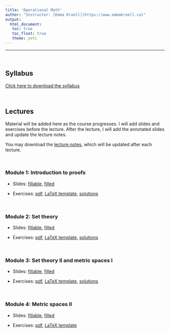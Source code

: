 ```yaml
---
title: 'Operational Math'
author: "Instructor: [Emma Kroell](https://www.emmakroell.ca)"
output: 
  html_document:
   toc: true
   toc_float: true
   theme: yeti
---
```


---

<br>

## Syllabus

[Click here to download the syllabus](Math/syllabus/syllabus_operational_math.pdf)

<br>

## Lectures

Material will be added here as the course progresses. I will add slides and exercises before the lecture. After the lecture, I will add the annotated slides and update the lecture notes. 

<!-- Note: I will comment these in as the course progresses. Before each lecture students will have access to the slides with blanks as well as the exercises (either a pdf or a tex file they can fill in). After each lecture I will add the filled-in slides (I will hand-write during the lecture) and update the lecture notes -->


You may download the [lecture notes](Math/lecture_notes/math_notes.pdf), which will be updated after each lecture.

<br>

### Module 1: Introduction to proofs

- Slides: [fillable](Math/module1/slides.pdf),  [filled](Math/module1/slides_filled.pdf)

- Exercises: [pdf](Math/module1/exercises.pdf), [LaTeX template](Math/module1/exercises.tex), [solutions](Math/module1/exercise_solutions.pdf)


<br>

### Module 2: Set theory

- Slides: [fillable](Math/module2/slides.pdf), [filled](Math/module2/slides_filled.pdf)

- Exercises: [pdf](Math/module2/exercises.pdf), [LaTeX template](Math/module2/exercises.tex), [solutions](Math/module2/exercise_solutions.pdf)


<br>

### Module 3: Set theory II and metric spaces I

- Slides: [fillable](Math/module3/slides.pdf), [filled](Math/module3/slides_filled.pdf)

- Exercises: [pdf](Math/module3/exercises.pdf), [LaTeX template](Math/module3/exercises.tex), [solutions](Math/module3/exercise_solutions.pdf)


<br>

### Module 4: Metric spaces II

- Slides: [fillable](Math/module4/slides.pdf), [filled](Math/module4/slides_filled.pdf)

- Exercises: [pdf](Math/module4/exercises.pdf), [LaTeX template](Math/module4/exercises.tex) <!--, [solutions](Math/module4/exercise_solutions.pdf) -->

<!--
<br>

### Module 5: Topology

Slides: [blank](Math/module5/slides.pdf)--><!--, [filled](Math/module5/slides_filled.pdf)-->
<!--
Exercises: [pdf](Math/module5/exercises.pdf), [LaTeX](Math/module5/exercises.tex) -->


<!--
<br>

### Module 6: Linear algebra I

Slides: [blank](Math/module6/slides.pdf)--><!--, [filled](Math/module6/slides_filled.pdf)-->
<!--
Exercises: [pdf](Math/module6/exercises.pdf), [LaTeX](Math/module6/exercises.tex) -->


<!--
<br>
### Module 7: Linear algebra II

Slides: [blank](Math/module7/slides.pdf)--><!--, [filled](Math/module7/slides_filled.pdf)-->
<!--
Exercises: [pdf](Math/module7/exercises.pdf), [LaTeX](Math/module7/exercises.tex) -->

<!--
<br>
### Module 8: Linear algebra III

Slides: [blank](Math/module8/slides.pdf)--><!--, [filled](Math/module8/slides_filled.pdf)-->
<!--
Exercises: [pdf](Math/module8/exercises.pdf), [LaTeX](Math/module8/exercises.tex) -->


<!--
<br>
### Module 9: Differentiation and integration

Slides: [blank](Math/module9/slides.pdf)--><!--, [filled](Math/module9/slides_filled.pdf)-->
<!--
Exercises: [pdf](Math/module9/exercises.pdf), [LaTeX](Math/module9/exercises.tex) -->

<!--
<br>
### Module 10: Multivariable calculus

Slides: [blank](Math/module10/slides.pdf)--><!--, [filled](Math/module10/slides_filled.pdf)-->
<!--
Exercises: [pdf](Math/module10/exercises.pdf), [LaTeX](Math/module10/exercises.tex) -->






